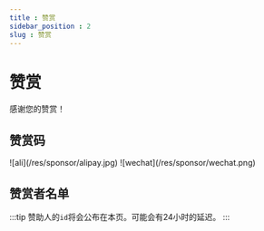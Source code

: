 ```yaml
---
title : 赞赏
sidebar_position : 2
slug : 赞赏
---
```


# 赞赏

感谢您的赞赏！

## 赞赏码

<Multi>
![ali](/res/sponsor/alipay.jpg)
![wechat](/res/sponsor/wechat.png)
</Multi>


## 赞赏者名单

:::tip
赞助人的`id`将会公布在本页。可能会有24小时的延迟。
:::